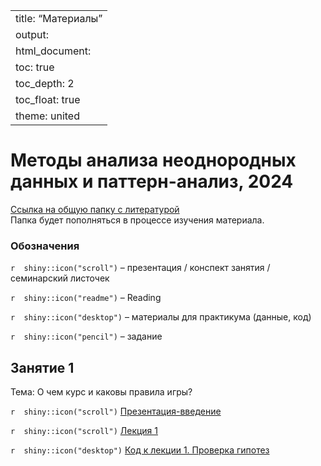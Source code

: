 
---
title: "Материалы"
output: 
  html_document:
    toc: true
    toc_depth: 2
    toc_float: true
    theme: united
---
# Методы анализа неоднородных данных и паттерн-анализ, 2024
 
<a href="https://drive.google.com/drive/folders/1eCXuX15Ysp9HPKbVc9mAK8lTcPERZs-3?usp=sharing" title=>Ссылка на общую папку с литературой</a>  
Папка будет пополняться в процессе изучения материала. 
 
### Обозначения
 
`r  shiny::icon("scroll")` -- презентация / конспект занятия / семинарский листочек
 
`r  shiny::icon("readme")` -- Reading
 
`r  shiny::icon("desktop")` -- материалы для практикума (данные, код)
 
`r  shiny::icon("pencil")` -- задание 
 
## Занятие 1
 
Тема: О чем курс и каковы правила игры? 
  
`r  shiny::icon("scroll")` <a href="polit_methods_intro.pdf" title=>Презентация-введение</a> 

`r  shiny::icon("scroll")` <a href="polit_methods_lecture1.pdf" title=>Лекция 1</a> 

`r  shiny::icon("desktop")` <a href="hypothesis_testing_solution.ipynb" title=>Код к лекции 1. Проверка гипотез</a> 
